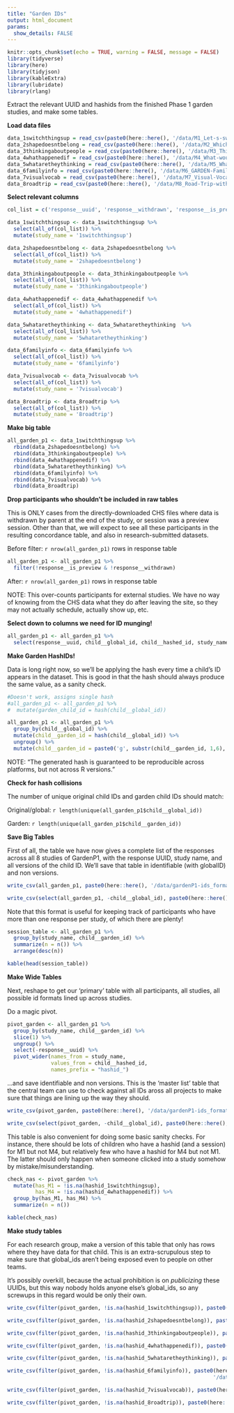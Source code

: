 ```yaml
---
title: "Garden IDs"
output: html_document
params:
  show_details: FALSE
---
```


```r
knitr::opts_chunk$set(echo = TRUE, warning = FALSE, message = FALSE)
library(tidyverse)
library(here)
library(tidyjson)
library(kableExtra)
library(lubridate)
library(rlang)
```


Extract the relevant UUID and hashids from the finished Phase 1 garden studies, and make some tables. 

**Load data files**


```r
data_1switchthingsup = read_csv(paste0(here::here(), '/data/M1_Let-s-switch-things-up-_all-responses-identifiable.csv'), show_col_types = FALSE)
data_2shapedoesntbelong = read_csv(paste0(here::here(), '/data/M2_Which-Shape-Doesn-t-Belong-_all-responses-identifiable.csv'), show_col_types = FALSE)
data_3thinkingaboutpeople = read_csv(paste0(here::here(), '/data/M3_Thinking-About-People_all-responses-identifiable.csv'), show_col_types = FALSE)
data_4whathappenedif = read_csv(paste0(here::here(), '/data/M4_What-would-have-happened-if----_all-responses-identifiable.csv'), show_col_types = FALSE)
data_5whataretheythinking = read_csv(paste0(here::here(), '/data/M5_What-are-they-thinking-_all-responses-identifiable.csv'), show_col_types = FALSE)
data_6familyinfo = read_csv(paste0(here::here(), '/data/M6_GARDEN-Family-Information-Survey_all-responses-identifiable.csv'), show_col_types = FALSE)
data_7visualvocab = read_csv(paste0(here::here(), '/data/M7_Visual-Vocabulary--A-picture-matching-game-_all-responses-identifiable.csv'), show_col_types = FALSE)
data_8roadtrip = read_csv(paste0(here::here(), '/data/M8_Road-Trip-with-Friends-_all-responses-identifiable.csv'), show_col_types = FALSE)
```

**Select relevant columns**

```r
col_list = c('response__uuid', 'response__withdrawn', 'response__is_preview', 'consent__ruling', 'study__uuid', 'child__global_id', 'child__hashed_id')

data_1switchthingsup <- data_1switchthingsup %>%
  select(all_of(col_list)) %>%
  mutate(study_name = '1switchthingsup')

data_2shapedoesntbelong <- data_2shapedoesntbelong %>%
  select(all_of(col_list)) %>%
  mutate(study_name = '2shapedoesntbelong')

data_3thinkingaboutpeople <- data_3thinkingaboutpeople %>%
  select(all_of(col_list)) %>%
  mutate(study_name = '3thinkingaboutpeople')

data_4whathappenedif <- data_4whathappenedif %>%
  select(all_of(col_list)) %>%
  mutate(study_name = '4whathappenedif')

data_5whataretheythinking <- data_5whataretheythinking  %>%
  select(all_of(col_list)) %>%
  mutate(study_name = '5whataretheythinking')

data_6familyinfo <- data_6familyinfo %>%
  select(all_of(col_list)) %>%
  mutate(study_name = '6familyinfo')

data_7visualvocab <- data_7visualvocab %>%
  select(all_of(col_list)) %>%
  mutate(study_name = '7visualvocab')

data_8roadtrip <- data_8roadtrip %>%
  select(all_of(col_list)) %>%
  mutate(study_name = '8roadtrip')
```

**Make big table**

```r
all_garden_p1 <- data_1switchthingsup %>%
  rbind(data_2shapedoesntbelong) %>%
  rbind(data_3thinkingaboutpeople) %>%
  rbind(data_4whathappenedif) %>%
  rbind(data_5whataretheythinking) %>%
  rbind(data_6familyinfo) %>%
  rbind(data_7visualvocab) %>%
  rbind(data_8roadtrip)
```

**Drop participants who shouldn't be included in raw tables**

This is ONLY cases from the directly-downloaded CHS files where data is withdrawn by parent at the end of the study, or session was a preview session.  Other than that, we will expect to see all these participants in the resulting concordance table, and also in research-submitted datasets.

Before filter: `r nrow(all_garden_p1)` rows in response table

```r
all_garden_p1 <- all_garden_p1 %>%
  filter(!response__is_preview & !response__withdrawn)
```

After: `r nrow(all_garden_p1)` rows in response table

NOTE: This over-counts participants for external studies. We have no way of knowing from the CHS data what they do after leaving the site, so they may not actually schedule, actually show up, etc.

**Select down to columns we need for ID munging!**

```r
all_garden_p1 <- all_garden_p1 %>%
  select(response__uuid, child__global_id, child__hashed_id, study_name)
```

**Make Garden HashIDs!**

Data is long right now, so we'll be applying the hash every time a child's ID appears in the dataset. This is good in that the hash should always produce the same value, as a sanity check. 

```r
#Doesn't work, assigns single hash
#all_garden_p1 <- all_garden_p1 %>%
#  mutate(garden_child_id = hash(child__global_id))

all_garden_p1 <- all_garden_p1 %>%
  group_by(child__global_id) %>%
  mutate(child__garden_id = hash(child__global_id)) %>%
  ungroup() %>%
  mutate(child__garden_id = paste0('g', substr(child__garden_id, 1,6), 'g'))
```

NOTE: "The generated hash is guaranteed to be reproducible across platforms, but not across R versions."

**Check for hash collisions**

The number of unique original child IDs and garden child IDs should match:

Original/global: `r length(unique(all_garden_p1$child__global_id))`

Garden: `r length(unique(all_garden_p1$child__garden_id))`

**Save Big Tables**

First of all, the table we have now gives a complete list of the responses across all 8 studies of GardenP1, with the response UUID, study name, and all versions of the child ID.  We'll save that table in identifiable (with globalID) and non versions. 

```r
write_csv(all_garden_p1, paste0(here::here(), '/data/gardenP1-ids_format-long_identifiable.csv'))

write_csv(select(all_garden_p1, -child__global_id), paste0(here::here(), '/data/gardenP1-ids_format-long.csv'))
```

Note that this format is useful for keeping track of participants who have more than one response per study, of which there are plenty!

```r
session_table <- all_garden_p1 %>%
  group_by(study_name, child__garden_id) %>%
  summarize(n = n()) %>%
  arrange(desc(n))

kable(head(session_table))
```

**Make Wide Tables**

Next, reshape to get our 'primary' table with all participants, all studies, all possible id formats lined up across studies. 

Do a magic pivot. 

```r
pivot_garden <- all_garden_p1 %>%
  group_by(study_name, child__garden_id) %>%
  slice(1) %>%
  ungroup() %>%
  select(-response__uuid) %>%
  pivot_wider(names_from = study_name, 
              values_from = child__hashed_id,
              names_prefix = "hashid_")

```

...and save identifiable and non versions.  This is the 'master list' table that the central team can use to check against all IDs aross all projects to make sure that things are lining up the way they should. 

```r
write_csv(pivot_garden, paste0(here::here(), '/data/gardenP1-ids_format-wide_identifiable.csv'))

write_csv(select(pivot_garden, -child__global_id), paste0(here::here(), '/data/gardenP1-ids_format-wide.csv'))
```

This table is also convenient for doing some basic sanity checks.  For instance, there should be lots of children who have a hashid (and a session) for M1 but not M4, but relatively few who have a hashid for M4 but not M1. The latter should only happen when someone clicked into a study somehow by mistake/misunderstanding.

```r
check_nas <- pivot_garden %>%
  mutate(has_M1 = !is.na(hashid_1switchthingsup),
         has_M4 = !is.na(hashid_4whathappenedif)) %>%
  group_by(has_M1, has_M4) %>%
  summarize(n = n())

kable(check_nas)
```

**Make study tables**

For each research group, make a version of this table that only has rows where they have data for that child. This is an extra-scrupulous step to make sure that global_ids aren't being exposed even to people on other teams.  

It's possibly overkill, because the actual prohibition is on *publicizing* these UUIDs, but this way nobody holds anyone else's global_ids, so any screwups in this regard would be only their own. 

```r

write_csv(filter(pivot_garden, !is.na(hashid_1switchthingsup)), paste0(here::here(), '/data/gardenP1-ids_1switchthingsup_identifiable.csv'))

write_csv(filter(pivot_garden, !is.na(hashid_2shapedoesntbelong)), paste0(here::here(), '/data/gardenP1-ids_2shapedoesntbelong_identifiable.csv'))

write_csv(filter(pivot_garden, !is.na(hashid_3thinkingaboutpeople)), paste0(here::here(), '/data/gardenP1-ids_3thinkingaboutpeople_identifiable.csv'))

write_csv(filter(pivot_garden, !is.na(hashid_4whathappenedif)), paste0(here::here(), '/data/gardenP1-ids_4whathappenedif_identifiable.csv'))

write_csv(filter(pivot_garden, !is.na(hashid_5whataretheythinking)), paste0(here::here(), '/data/gardenP1-ids_5whataretheythinking_identifiable.csv'))

write_csv(filter(pivot_garden, !is.na(hashid_6familyinfo)), paste0(here::here(), 
                                                                  '/data/gardenP1-ids_6familyinfo_identifiable.csv'))

write_csv(filter(pivot_garden, !is.na(hashid_7visualvocab)), paste0(here::here(), '/data/gardenP1-ids_7visualvocab_identifiable.csv'))

write_csv(filter(pivot_garden, !is.na(hashid_8roadtrip)), paste0(here::here(), '/data/gardenP1-ids_8roadtrip_identifiable.csv'))

```


